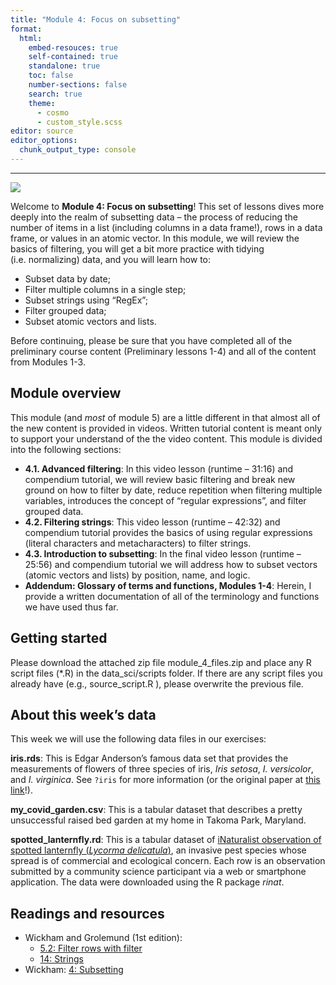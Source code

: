 ```yaml
---
title: "Module 4: Focus on subsetting"
format:
  html:
    embed-resouces: true
    self-contained: true
    standalone: true
    toc: false
    number-sections: false
    search: true
    theme: 
      - cosmo
      - custom_style.scss
editor: source
editor_options: 
  chunk_output_type: console
---
```


<hr>

<div>

![](../images/hex_complex.png){.intro_image}

Welcome to **Module 4: Focus on subsetting**! This set of lessons dives more deeply into the realm of subsetting data -- the process of reducing the number of items in a list (including columns in a data frame!), rows in a data frame, or values in an atomic vector. In this module, we will review the basics of filtering, you will get a bit more practice with tidying (i.e. normalizing) data, and you will learn how to:

-   Subset data by date;
-   Filter multiple columns in a single step;
-   Subset strings using "RegEx";
-   Filter grouped data;
-   Subset atomic vectors and lists.

Before continuing, please be sure that you have completed all of the preliminary course content (Preliminary lessons 1-4) and all of the content from Modules 1-3.

</div>

## Module overview

This module (and *most* of module 5) are a little different in that almost all of the new content is provided in videos. Written tutorial content is meant only to support your understand of the the video content. This module is divided into the following sections:

-   **4.1. Advanced filtering**: In this video lesson (runtime -- 31:16) and compendium tutorial, we will review basic filtering and break new ground on how to filter by date, reduce repetition when filtering multiple variables, introduces the concept of "regular expressions", and filter grouped data.
-   **4.2. Filtering strings**: This video lesson (runtime -- 42:32) and compendium tutorial provides the basics of using regular expressions (literal characters and metacharacters) to filter strings.
-   **4.3. Introduction to subsetting**:  In the final video lesson (runtime -- 25:56) and compendium tutorial we will address how to subset vectors (atomic vectors and lists) by position, name, and logic.
-   **Addendum: Glossary of terms and functions, Modules 1-4**: Herein, I provide a written documentation of all of the terminology and functions we have used thus far. 

## Getting started

Please download the attached zip file [module_4_files.zip]{.mono} and place any R script files ([*.R]{.mono}) in the [data_sci/scripts]{.mono} folder. If there are any script files you already have (e.g., [source_script.R]{.mono} ), please overwrite the previous file.

## About this week's data

This week we will use the following data files in our exercises:

**iris.rds**: This is Edgar Anderson's famous data set that provides the measurements of flowers of three species of iris, *Iris setosa*, *I. versicolor*, and *I. virginica*. See `?iris` for more information (or the original paper at [this link](https://www.jstor.org/stable/2394164)!).

**[my_covid_garden.csv]{.mono}**: This is a tabular dataset that describes a pretty unsuccessful raised bed garden at my home in Takoma Park, Maryland.

**[spotted_lanternfly.rd]{.mono}**: This is a tabular dataset of [iNaturalist observation of spotted lanternfly (*Lycorma delicatula*)](https://www.inaturalist.org/projects/spotted-lanternfly){target="_blank"}, an invasive pest species whose spread is of commercial and ecological concern. Each row is an observation submitted by a community science participant via a web or smartphone application. The data were downloaded using the R package *rinat*.

## Readings and resources

- Wickham and Grolemund (1st edition): 
    -   [5.2: Filter rows with filter](https://r4ds.had.co.nz/transform.html#filter-rows-with-filter)
    -   [14: Strings](https://r4ds.had.co.nz/strings.html){target="_blank"}
    
- Wickham: [4: Subsetting](https://adv-r.hadley.nz/subsetting.html){target="_blank"}

